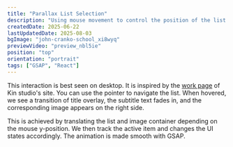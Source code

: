 ```yaml
---
title: "Parallax List Selection"
description: "Using mouse movement to control the position of the list and the image, instead of using scroll."
createdDate: 2025-06-22
lastUpdatedDate: 2025-08-03
bgImage: "john-cranko-school_xi8wyq"
previewVideo: "preview_nbl5ie"
position: "top"
orientation: "portrait"
tags: ["GSAP", "React"]
---
```


This interaction is best seen on desktop. It is inspired by the [work page](https://by-kin.com/work) of Kin studio's site. You can use the pointer to navigate the list. When hovered, we see a transition of title overlay, the subtitle text fades in, and the corresponding image appears on the right side.

This is achieved by translating the list and image container depending on the mouse y-position. We then track the active item and changes the UI states accordingly. The animation is made smooth with GSAP.
